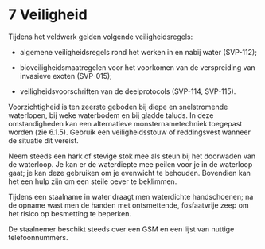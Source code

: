 # 7 Veiligheid

Tijdens het veldwerk gelden volgende veiligheidsregels:

-   algemene veiligheidsregels rond het werken in en nabij water (SVP-112);

-   bioveiligheidsmaatregelen voor het voorkomen van de verspreiding van invasieve exoten (SVP-015);

-   veiligheidsvoorschriften van de deelprotocols (SVP-114, SVP-115).

Voorzichtigheid is ten zeerste geboden bij diepe en snelstromende waterlopen, bij weke waterbodem en bij gladde taluds. In deze omstandigheden kan een alternatieve monsternametechniek toegepast worden (zie 6.1.5). Gebruik een veiligheidsstouw of reddingsvest wanneer de situatie dit vereist.

Neem steeds een hark of stevige stok mee als steun bij het doorwaden van de waterloop. Je kan er de waterdiepte mee peilen voor je in de waterloop gaat; je kan deze gebruiken om je evenwicht te behouden. Bovendien kan het een hulp zijn om een steile oever te beklimmen.

Tijdens een staalname in water draagt men waterdichte handschoenen; na de opname wast men de handen met ontsmettende, fosfaatvrije zeep om het risico op besmetting te beperken.

De staalnemer beschikt steeds over een GSM en een lijst van nuttige telefoonnummers.
